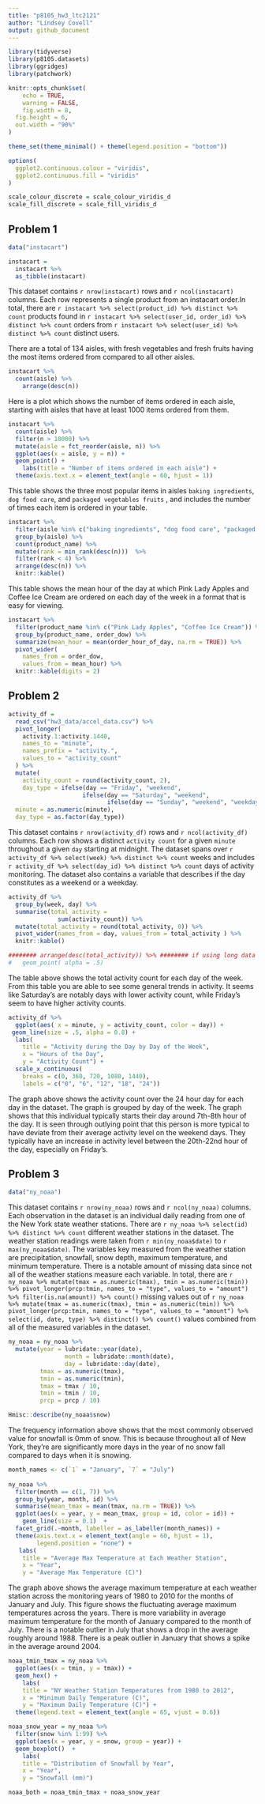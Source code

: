 ```yaml
---
title: "p8105_hw3_ltc2121"
author: "Lindsey Covell"
output: github_document
---
```


```r
library(tidyverse)
library(p8105.datasets)
library(ggridges)
library(patchwork)

knitr::opts_chunk$set(
	echo = TRUE,
	warning = FALSE,
	fig.width = 8, 
  fig.height = 6,
  out.width = "90%"
)

theme_set(theme_minimal() + theme(legend.position = "bottom"))

options(
  ggplot2.continuous.colour = "viridis",
  ggplot2.continuous.fill = "viridis"
)

scale_colour_discrete = scale_colour_viridis_d
scale_fill_discrete = scale_fill_viridis_d
```

## Problem 1 

```r
data("instacart")

instacart = 
  instacart %>% 
  as_tibble(instacart)
```

This dataset contains `r nrow(instacart)` rows and `r ncol(instacart)` columns. Each row represents a single product from an instacart order.In total, there are `r instacart %>% select(product_id) %>% distinct %>% count` products found in `r instacart %>% select(user_id, order_id) %>% distinct %>% count` orders from `r instacart %>% select(user_id) %>% distinct %>% count` distinct users.

There are a total of 134 aisles, with fresh vegetables and fresh fruits having the most items ordered from compared to all other aisles. 

```r
instacart %>% 
  count(aisle) %>% 
    arrange(desc(n))
```

Here is a plot which shows the number of items ordered in each aisle, starting with aisles that have at least 1000 items ordered from them. 

```r
instacart %>% 
  count(aisle) %>% 
  filter(n > 10000) %>% 
  mutate(aisle = fct_reorder(aisle, n)) %>% 
  ggplot(aes(x = aisle, y = n)) +
  geom_point() + 
    labs(title = "Number of items ordered in each aisle") +
  theme(axis.text.x = element_text(angle = 60, hjust = 1))

```

This table shows the three most popular items in aisles `baking ingredients`, `dog food care`, and `packaged vegetables fruits` , and includes the number of times each item is ordered in your table.

```r
instacart %>% 
  filter(aisle %in% c("baking ingredients", "dog food care", "packaged vegetables fruits")) %>%
  group_by(aisle) %>% 
  count(product_name) %>% 
  mutate(rank = min_rank(desc(n)))  %>% 
  filter(rank < 4) %>% 
  arrange(desc(n)) %>%
  knitr::kable()

```

This table shows the mean hour of the day at which Pink Lady Apples and Coffee Ice Cream are ordered on each day of the week in a format that is easy for viewing. 

```r
instacart %>% 
  filter(product_name %in% c("Pink Lady Apples", "Coffee Ice Cream")) %>%
  group_by(product_name, order_dow) %>%
  summarize(mean_hour = mean(order_hour_of_day, na.rm = TRUE)) %>%
  pivot_wider(
    names_from = order_dow, 
    values_from = mean_hour) %>% 
  knitr::kable(digits = 2)
```

## Problem 2 

```r
activity_df = 
  read_csv("hw3_data/accel_data.csv") %>% 
  pivot_longer(
    activity.1:activity.1440,
    names_to = "minute", 
    names_prefix = "activity.",
    values_to = "activity_count"
  ) %>% 
  mutate(
    activity_count = round(activity_count, 2), 
    day_type = ifelse(day == "Friday", "weekend", 
                     ifelse(day == "Saturday", "weekend", 
                            ifelse(day == "Sunday", "weekend", "weekday"))), 
  minute = as.numeric(minute), 
  day_type = as.factor(day_type))

```

This dataset contains `r nrow(activity_df)` rows and `r ncol(activity_df)` columns. Each row shows a distinct `activity count` for a given `minute` throughout a given `day` starting at midnight. The dataset spans over `r activity_df %>% select(week) %>% distinct %>% count` weeks and includes `r activity_df %>% select(day_id) %>% distinct %>% count` days of activity monitoring. The dataset also contains a variable that describes if the day constitutes as a weekend or a weekday. 

```r
activity_df %>% 
  group_by(week, day) %>% 
  summarise(total_activity = 
              sum(activity_count)) %>% 
  mutate(total_activity = round(total_activity, 0)) %>% 
  pivot_wider(names_from = day, values_from = total_activity ) %>% 
  knitr::kable()

######## arrange(desc(total_activity)) %>% ######## if using long data #### if not REMOVE !!
#   geom_point( alpha = .5)
```

The table above shows the total activity count for each day of the week. From this table you are able to see some general trends in activity. It seems like Saturday's are notably days with lower activity count, while Friday's seem to have higher activity counts. 

```r
activity_df %>% 
  ggplot(aes( x = minute, y = activity_count, color = day)) + 
 geom_line(size = .5, alpha = 0.8) +
  labs(
    title = "Activity during the Day by Day of the Week",
    x = "Hours of the Day",
    y = "Activity Count") + 
  scale_x_continuous(
    breaks = c(0, 360, 720, 1080, 1440), 
    labels = c("0", "6", "12", "18", "24"))
```

The graph above shows the activity count over the 24 hour day for each day in the dataset. The graph is grouped by day of the week. The graph shows that this individual typically starts their day around 7th-8th hour of the day. It is seen through outlying point that this person is more typical to have deviate from their average activity level on the weekend days. They typically have an increase in activity level between the 20th-22nd hour of the day, especially on Friday's. 

## Problem 3

```r
data("ny_noaa")

```

This dataset contains `r nrow(ny_noaa)` rows and `r ncol(ny_noaa)` columns. Each observation in the dataset is an individual daily reading from one of the New York state weather stations. There are `r ny_noaa %>% select(id) %>% distinct %>% count` different weather stations in the dataset. The weather station readings were taken from `r min(ny_noaa$date)` to `r max(ny_noaa$date)`. The variables key measured from the weather station are precipitation, snowfall, snow depth, maximum temperature, and minimum temperature. There is a notable amount of missing data since not all of the weather stations measure each variable. In total, there are `r ny_noaa %>% mutate(tmax = as.numeric(tmax), tmin = as.numeric(tmin)) %>% pivot_longer(prcp:tmin, names_to = "type", values_to = "amount") %>% filter(is.na(amount)) %>% count()` missing values out of `r ny_noaa %>% mutate(tmax = as.numeric(tmax), tmin = as.numeric(tmin)) %>% pivot_longer(prcp:tmin, names_to = "type", values_to = "amount") %>% select(id, date, type) %>% distinct() %>% count()` values combined from all of the measured variables in the dataset. 

```r
ny_noaa = ny_noaa %>% 
  mutate(year = lubridate::year(date), 
                month = lubridate::month(date), 
                day = lubridate::day(date), 
         tmax = as.numeric(tmax),
         tmin = as.numeric(tmin), 
         tmax = tmax / 10, 
         tmin = tmin / 10, 
         prcp = prcp / 10)

Hmisc::describe(ny_noaa$snow)
```

The frequency information above shows that the most commonly observed value for snowfall is 0mm of snow. This is because throughout all of New York, they're are significantly more days in the year of no snow fall compared to days when it is snowing. 

```r

month_names <- c(`1` = "January", `7` = "July")
  
ny_noaa %>% 
  filter(month == c(1, 7)) %>% 
  group_by(year, month, id) %>% 
  summarise(mean_tmax = mean(tmax, na.rm = TRUE)) %>% 
  ggplot(aes(x = year, y = mean_tmax, group = id, color = id)) +
    geom_line(size = 0.1)  +
  facet_grid(.~month, labeller = as_labeller(month_names)) +
  theme(axis.text.x = element_text(angle = 60, hjust = 1), 
        legend.position = "none") +
   labs(
    title = "Average Max Temperature at Each Weather Station",
    x = "Year",
    y = "Average Max Temperature (C)")

```

The graph above shows the average maximum temperature at each weather station across the monitoring years of 1980 to 2010 for the months of January and July. This figure shows the fluctuating average maximum temperatures across the years. There is more variability in average maximum temperature for the month of January compared to the month of July. There is a notable outlier in July that shows a drop in the average roughly around 1988. There is a peak outlier in January that shows a spike in the average around 2004. 

```r
noaa_tmin_tmax = ny_noaa %>% 
  ggplot(aes(x = tmin, y = tmax)) + 
  geom_hex() + 
    labs(
    title = "NY Weather Station Temperatures from 1980 to 2012",
    x = "Minimum Daily Temperature (C)",
    y = "Maximum Daily Temperature (C)") + 
  theme(legend.text = element_text(angle = 65, vjust = 0.6))

noaa_snow_year = ny_noaa %>% 
  filter(snow %in% 1:99) %>% 
  ggplot(aes(x = year, y = snow, group = year)) + 
  geom_boxplot()  + 
    labs(
    title = "Distribution of Snowfall by Year",
    x = "Year",
    y = "Snowfall (mm)")

noaa_both = noaa_tmin_tmax + noaa_snow_year

```

